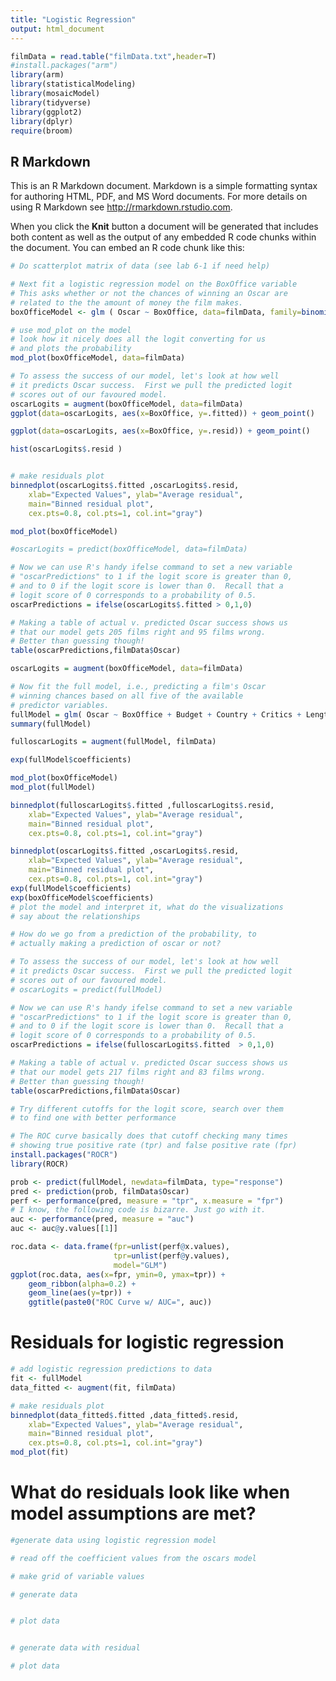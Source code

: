 ```yaml
---
title: "Logistic Regression"
output: html_document
---
```


```r
filmData = read.table("filmData.txt",header=T)
#install.packages("arm")
library(arm)
library(statisticalModeling)
library(mosaicModel)
library(tidyverse)
library(ggplot2)
library(dplyr)
require(broom)
```

## R Markdown

This is an R Markdown document. Markdown is a simple formatting syntax for authoring HTML, PDF, and MS Word documents. For more details on using R Markdown see <http://rmarkdown.rstudio.com>.

When you click the **Knit** button a document will be generated that includes both content as well as the output of any embedded R code chunks within the document. You can embed an R code chunk like this:

```r

# Do scatterplot matrix of data (see lab 6-1 if need help)

# Next fit a logistic regression model on the BoxOffice variable
# This asks whether or not the chances of winning an Oscar are 
# related to the the amount of money the film makes.
boxOfficeModel <- glm ( Oscar ~ BoxOffice, data=filmData, family=binomial(link="logit"))

# use mod_plot on the model
# look how it nicely does all the logit converting for us
# and plots the probability
mod_plot(boxOfficeModel, data=filmData)


```
```r
# To assess the success of our model, let's look at how well
# it predicts Oscar success.  First we pull the predicted logit
# scores out of our favoured model.
oscarLogits = augment(boxOfficeModel, data=filmData)
ggplot(data=oscarLogits, aes(x=BoxOffice, y=.fitted)) + geom_point()

ggplot(data=oscarLogits, aes(x=BoxOffice, y=.resid)) + geom_point()

hist(oscarLogits$.resid )


# make residuals plot
binnedplot(oscarLogits$.fitted ,oscarLogits$.resid,
    xlab="Expected Values", ylab="Average residual", 
    main="Binned residual plot", 
    cex.pts=0.8, col.pts=1, col.int="gray")

mod_plot(boxOfficeModel)

#oscarLogits = predict(boxOfficeModel, data=filmData)

# Now we can use R's handy ifelse command to set a new variable
# "oscarPredictions" to 1 if the logit score is greater than 0,
# and to 0 if the logit score is lower than 0.  Recall that a 
# logit score of 0 corresponds to a probability of 0.5.
oscarPredictions = ifelse(oscarLogits$.fitted > 0,1,0)

# Making a table of actual v. predicted Oscar success shows us
# that our model gets 205 films right and 95 films wrong.
# Better than guessing though!
table(oscarPredictions,filmData$Oscar)

oscarLogits = augment(boxOfficeModel, data=filmData)

# Now fit the full model, i.e., predicting a film's Oscar 
# winning chances based on all five of the available 
# predictor variables.
fullModel = glm( Oscar ~ BoxOffice + Budget + Country + Critics + Length, data = filmData, family=binomial(link="logit"))
summary(fullModel)

fulloscarLogits = augment(fullModel, filmData)

exp(fullModel$coefficients)

mod_plot(boxOfficeModel)
mod_plot(fullModel)

binnedplot(fulloscarLogits$.fitted ,fulloscarLogits$.resid,
    xlab="Expected Values", ylab="Average residual", 
    main="Binned residual plot", 
    cex.pts=0.8, col.pts=1, col.int="gray")

binnedplot(oscarLogits$.fitted ,oscarLogits$.resid,
    xlab="Expected Values", ylab="Average residual", 
    main="Binned residual plot", 
    cex.pts=0.8, col.pts=1, col.int="gray")
exp(fullModel$coefficients)
exp(boxOfficeModel$coefficients)
# plot the model and interpret it, what do the visualizations
# say about the relationships

```

```r

# How do we go from a prediction of the probability, to 
# actually making a prediction of oscar or not?

# To assess the success of our model, let's look at how well
# it predicts Oscar success.  First we pull the predicted logit
# scores out of our favoured model.
# oscarLogits = predict(fullModel)

# Now we can use R's handy ifelse command to set a new variable
# "oscarPredictions" to 1 if the logit score is greater than 0,
# and to 0 if the logit score is lower than 0.  Recall that a 
# logit score of 0 corresponds to a probability of 0.5.
oscarPredictions = ifelse(fulloscarLogits$.fitted  > 0,1,0)

# Making a table of actual v. predicted Oscar success shows us
# that our model gets 217 films right and 83 films wrong.
# Better than guessing though!
table(oscarPredictions,filmData$Oscar)

# Try different cutoffs for the logit score, search over them
# to find one with better performance

# The ROC curve basically does that cutoff checking many times
# showing true positive rate (tpr) and false positive rate (fpr)
install.packages("ROCR")
library(ROCR)

prob <- predict(fullModel, newdata=filmData, type="response")
pred <- prediction(prob, filmData$Oscar)
perf <- performance(pred, measure = "tpr", x.measure = "fpr")
# I know, the following code is bizarre. Just go with it.
auc <- performance(pred, measure = "auc")
auc <- auc@y.values[[1]]

roc.data <- data.frame(fpr=unlist(perf@x.values),
                       tpr=unlist(perf@y.values),
                       model="GLM")
ggplot(roc.data, aes(x=fpr, ymin=0, ymax=tpr)) +
    geom_ribbon(alpha=0.2) +
    geom_line(aes(y=tpr)) +
    ggtitle(paste0("ROC Curve w/ AUC=", auc))

```
# Residuals for logistic regression

```r

# add logistic regression predictions to data
fit <- fullModel
data_fitted <- augment(fit, filmData)

# make residuals plot
binnedplot(data_fitted$.fitted ,data_fitted$.resid,
    xlab="Expected Values", ylab="Average residual", 
    main="Binned residual plot", 
    cex.pts=0.8, col.pts=1, col.int="gray")
mod_plot(fit)


```
# What do residuals look like when model assumptions are met?

```r
#generate data using logistic regression model

# read off the coefficient values from the oscars model

# make grid of variable values

# generate data


# plot data


# generate data with residual

# plot data

```